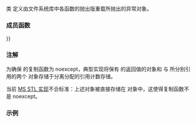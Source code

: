 {{cpp/filesystem/title|filesystem_error}}
{{cpp/filesystem/filesystem_error/navbar}}
{{dcl begin}}
{{dcl header|filesystem}}
{{dcl|since=c++17|1=
class filesystem_error;
}}
{{dcl end}}

类 {{tt|std::filesystem::filesystem_error}} 定义由文件系统库中各函数的抛出版重载所抛出的异常对象。

{{inheritance diagram/std-filesystem-filesystem_error}}

===成员函数===
{{dsc begin}}
{{dsc inc|cpp/filesystem/filesystem_error/dsc constructor}}
{{dsc inc|cpp/filesystem/filesystem_error/dsc operator{{=}}}}
{{dsc inc|cpp/filesystem/filesystem_error/dsc path}}
{{dsc inc|cpp/filesystem/filesystem_error/dsc what}}
{{dsc end}}

{{cpp/error/system_error/inherit}}
{{cpp/error/runtime_error/inherit}}
{{cpp/error/exception/inherit}}

===注解===
为确保 {{tt|filesystem_error}} 的复制函数为 noexcept，典型实现将保有 {{lc|what()}} 的返回值的对象和 {{lc|path1()}} 与 {{lc|path2()}} 所分别引用的两个 {{lc|std::filesystem::path}} 对象存储于分离分配的引用计数存储。

当前 [https://github.com/microsoft/STL/blob/master/stl/inc/filesystem#L1749 MS STL 实现]不合标准：上述对象被直接存储在 {{tt|filesystem}} 对象中，这使得复制函数不是 noexcept。

===示例===
{{example
|code=
#include &lt;filesystem&gt;
#include &lt;iostream&gt;
#include &lt;system_error&gt;

int main()
{
    const std::filesystem::path from{"/none1/a"}, to{"/none2/b"};

    try
    {
        std::filesystem::copy_file(from, to); // 抛出：文件不存在
    }
    catch (std::filesystem::filesystem_error const&amp; ex)
    {
        std::cout &lt;&lt; "what():  " &lt;&lt; ex.what() &lt;&lt; '\n'
                  &lt;&lt; "path1(): " &lt;&lt; ex.path1() &lt;&lt; '\n'
                  &lt;&lt; "path2(): " &lt;&lt; ex.path2() &lt;&lt; '\n'
                  &lt;&lt; "code().value():    " &lt;&lt; ex.code().value() &lt;&lt; '\n'
                  &lt;&lt; "code().message():  " &lt;&lt; ex.code().message() &lt;&lt; '\n'
                  &lt;&lt; "code().category(): " &lt;&lt; ex.code().category().name() &lt;&lt; '\n';
    }

    // 所有函数都有无抛出等价物
    std::error_code ec;
    std::filesystem::copy_file(from, to, ec); // 不抛出
    std::cout &lt;&lt; "\n不抛出形式设置的 error_code: " &lt;&lt; ec.message() &lt;&lt; '\n';
}
|p=true
|output=
what():  filesystem error: cannot copy file: No such file or directory [/none1/a] [/none2/b]
path1(): "/none1/a"
path2(): "/none2/b"
code().value():    2
code().message():  No such file or directory
code().category(): generic

不抛出形式设置的 error_code: No such file or directory
}}

{{langlinks|en|es|ja|ru}}